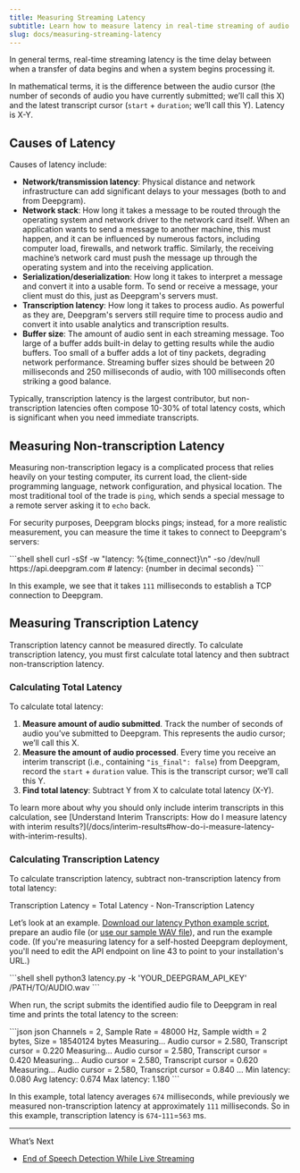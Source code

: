 ```yaml
---
title: Measuring Streaming Latency
subtitle: Learn how to measure latency in real-time streaming of audio using Deepgram.
slug: docs/measuring-streaming-latency
---
```



In general terms, real-time streaming latency is the time delay between when a transfer of data begins and when a system begins processing it.

In mathematical terms, it is the difference between the audio cursor (the number of seconds of audio you have currently submitted; we’ll call this X) and the latest transcript cursor (`start` + `duration`; we’ll call this Y). Latency is X-Y.

## Causes of Latency

Causes of latency include:

* **Network/transmission latency**: Physical distance and network infrastructure can add significant delays to your messages (both to and from Deepgram).
* **Network stack**: How long it takes a message to be routed through the operating system and network driver to the network card itself. When an application wants to send a message to another machine, this must happen, and it can be influenced by numerous factors, including computer load, firewalls, and network traffic. Similarly, the receiving machine’s network card must push the message up through the operating system and into the receiving application.
* **Serialization/deserialization**: How long it takes to interpret a message and convert it into a usable form. To send or receive a message, your client must do this, just as Deepgram's servers must.
* **Transcription latency**: How long it takes to process audio. As powerful as they are, Deepgram's servers still require time to process audio and convert it into usable analytics and transcription results.
* **Buffer size**: The amount of audio sent in each streaming message. Too large of a buffer adds built-in delay to getting results while the audio buffers. Too small of a buffer adds a lot of tiny packets, degrading network performance. Streaming buffer sizes should be between 20 milliseconds and 250 milliseconds of audio, with 100 milliseconds often striking a good balance.

Typically, transcription latency is the largest contributor, but non-transcription latencies often compose 10-30% of total latency costs, which is significant when you need immediate transcripts.

## Measuring Non-transcription Latency

Measuring non-transcription legacy is a complicated process that relies heavily on your testing computer, its current load, the client-side programming language, network configuration, and physical location. The most traditional tool of the trade is `ping`, which sends a special message to a remote server asking it to `echo` back.

For security purposes, Deepgram blocks pings; instead, for a more realistic measurement, you can measure the time it takes to connect to Deepgram's servers:

<CodeGroup>
  ```shell shell
  curl -sSf -w "latency: %{time_connect}\n" -so /dev/null https://api.deepgram.com
  # latency: {number in decimal seconds}
  ```
</CodeGroup>

In this example, we see that it takes `111` milliseconds to establish a TCP connection to Deepgram.

## Measuring Transcription Latency

Transcription latency cannot be measured directly. To calculate transcription latency, you must first calculate total latency and then subtract non-transcription latency.

### Calculating Total Latency

To calculate total latency:

1. **Measure amount of audio submitted**. Track the number of seconds of audio you’ve submitted to Deepgram. This represents the audio cursor; we’ll call this X.
2. **Measure the amount of audio processed**. Every time you receive an interim transcript (i.e., containing `"is_final": false`) from Deepgram, record the `start` + `duration` value. This is the transcript cursor; we’ll call this Y.
3. **Find total latency**: Subtract Y from X to calculate total latency (X-Y).

<Info>
  To learn more about why you should only include interim transcripts in this calculation, see [Understand Interim Transcripts: How do I measure latency with interim results?](/docs/interim-results#how-do-i-measure-latency-with-interim-results).
</Info>

### Calculating Transcription Latency

To calculate transcription latency, subtract non-transcription latency from total latency:

Transcription Latency = Total Latency - Non-Transcription Latency

Let’s look at an example. [Download our latency Python example script](https://res.cloudinary.com/deepgram/raw/upload/v1681940340/devex/latency_zetbdo.py), prepare an audio file (or [use our sample WAV file](https://res.cloudinary.com/deepgram/video/upload/v1681921235/devex/interview_speech-analytics_phntpw.wav)), and run the example code. (If you're measuring latency for a self-hosted Deepgram deployment, you'll need to edit the API endpoint on line 43 to point to your installation's URL.)

<CodeGroup>
  ```shell shell
  python3 latency.py -k 'YOUR_DEEPGRAM_API_KEY' /PATH/TO/AUDIO.wav
  ```
</CodeGroup>

When run, the script submits the identified audio file to Deepgram in real time and prints the total latency to the screen:

<CodeGroup>
  ```json json
  Channels = 2, Sample Rate = 48000 Hz, Sample width = 2 bytes, Size = 18540124 bytes
  Measuring... Audio cursor = 2.580, Transcript cursor = 0.220
  Measuring... Audio cursor = 2.580, Transcript cursor = 0.420
  Measuring... Audio cursor = 2.580, Transcript cursor = 0.620
  Measuring... Audio cursor = 2.580, Transcript cursor = 0.840
  ...
  Min latency: 0.080
  Avg latency: 0.674
  Max latency: 1.180
  ```
</CodeGroup>

In this example, total latency averages `674` milliseconds, while previously we measured non-transcription latency at approximately `111` milliseconds. So in this example, transcription latency is `674`-`111`=`563` ms.

***

What’s Next

* [End of Speech Detection While Live Streaming](/docs/understanding-end-of-speech-detection)

